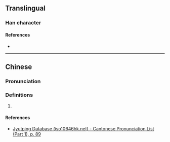 {{character info}}
==Translingual==

===Han character===
{{Han char|rn=32|rad=土|as=10|sn=13|four=|canj=GTMJ|ids=⿰土華}}

====References====
* {{Han ref|kx=0239.241|hdz=10486.020|uh=58B7}}

----

==Chinese==
{{zh-forms|s=𰉪}}

===Pronunciation===
{{zh-pron
|m=yè
|c=jip6
|cat=}}

===Definitions===
{{zh-hanzi}}

# {{rfdef|zh|sort=土10}}

====References====
* [http://www.iso10646hk.net/jp/document/download.jsp Jyutping Database (iso10646hk.net) - Cantonese Pronunciation List (Part 1), p. 89]